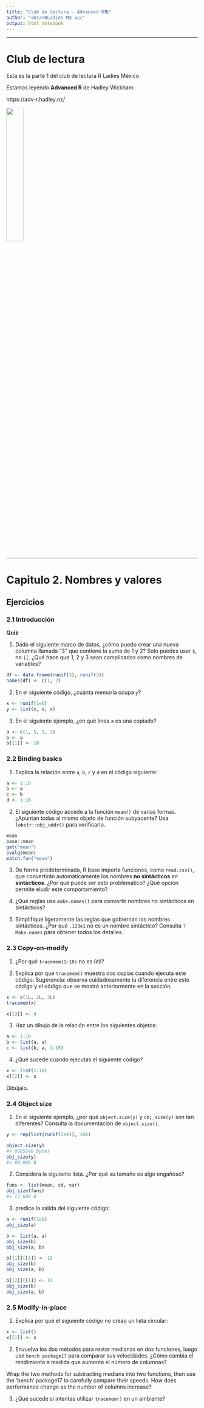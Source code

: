 ```yaml
---
title: "Club de lectura - Advanced R📚"
author: "<br/>RLadies MX 🇲🇽"
output: html_notebook
---
```


----

# Club de lectura

Esta es la parte 1 del club de lectura R Ladies México

Estamos leyendo **Advanced R** de Hadley Wickham.

https://adv-r.hadley.nz/

![](img/bookpage_short.png){width=30%}



----

# Capitulo 2. Nombres y valores

## Ejercicios


### 2.1 Introducción  
<!--  (Introduction) -->

**Quiz**

1. Dado el siguiente marco de datos, ¿cómo puedo crear una nueva columna llamada "3" que contiene la suma de 1 y 2? Solo puedes usar `$`, no `[[`. ¿Qué hace que 1, 2 y 3 sean complicados como nombres de variables?

```r
df <- data.frame(runif(3), runif(3))
names(df) <- c(1, 2)
```



2. En el siguiente código, ¿cuánta memoria ocupa `y`?
```r
x <- runif(1e6)
y <- list(x, x, x)
```


3. En el siguiente ejemplo, ¿en qué línea `a` es una copiado?
```r
a <- c(1, 5, 3, 2)
b <- a
b[[1]] <- 10
```



### 2.2 Binding basics
<!--  (Binding Basics) -->

1. Explica la relación entre `a`, `b`, `c` y `d` en el código siguiente:

```r
a <- 1:10
b <- a
c <- b
d <- 1:10
```


2. El siguiente código accede a la función `mean()` de varias formas. ¿Apuntan todas al mismo objeto de función subyacente? Usa `lobstr::obj_addr()` para verificarlo.


```r
mean
base::mean
get("mean")
evalq(mean)
match.fun("mean")
```

3. De forma predeterminada, R base importa funciones, como `read.csv()`, que convertirán automáticamente los nombres **no sintácticos** en **sintácticos**. ¿Por qué puede ser esto problemático? ¿Qué opción permite eludir este comportamiento?


4. ¿Qué reglas usa `make.names()` para convertir nombres no sintácticos en sintácticos?

5. Simplifiqué ligeramente las reglas que gobiernan los nombres sintácticos. ¿Por qué `.123e1` no es un nombre sintáctico? Consulta `?Make.names` para obtener todos los detalles.


### 2.3 Copy-on-modify
<!--  (Copy-on-modify) -->

1. ¿Por qué `tracemem(1:10)` no es útil?

2. Explica por qué `tracemem()` muestra dos copias cuando ejecuta este código. Sugerencia: observa cuidadosamente la diferencia entre este código y el código que se mostró anteriormente en la sección.

```r
x <- c(1L, 2L, 3L)
tracemem(x)

x[[3]] <- 4
```

3. Haz un dibujo de la relación entre los siguientes objetos:

```r
a <- 1:10
b <- list(a, a)
c <- list(b, a, 1:10)
```

4. ¿Qué sucede cuando ejecutas el siguiente código?

```r
x <- list(1:10)
x[[2]] <- x
```

Dibújalo. 



### 2.4 Object size
<!--  (Object size) -->

1. En el siguiente ejemplo, ¿por qué `object.size(y)` y `obj_size(y)` son tan  diferentes? Consulta la documentación de `object.size()`.

```r
y <- rep(list(runif(1e4)), 100)

object.size(y)
#> 8005648 bytes
obj_size(y)
#> 80,896 B
```

2. Considera la siguiente lista. ¿Por qué su tamaño es algo engañoso?

```r
funs <- list(mean, sd, var)
obj_size(funs)
#> 17,608 B
```

3. predice la salida del siguiente código:

```r
a <- runif(1e6)
obj_size(a)

b <- list(a, a)
obj_size(b)
obj_size(a, b)

b[[1]][[1]] <- 10
obj_size(b)
obj_size(a, b)

b[[2]][[1]] <- 10
obj_size(b)
obj_size(a, b)
```



### 2.5 Modify-in-place
<!--  (Modify-in-place) -->

1. Explica por qué el siguiente código no creao un lista circular:

```r
x <- list()
x[[1]] <- x
```

2. Envuelva los dos métodos para restar medianas en dos funciones, luego use  `bench package17`  para comparar sus velocidades. ¿Cómo cambia el rendimiento a medida que aumenta el número de columnas?

Wrap the two methods for subtracting medians into two functions, then use the ‘bench’ package17 to carefully compare their speeds. How does performance change as the number of columns increase?

3. ¿Qué sucede si intentas utilizar `tracemem()` en un ambiente?


